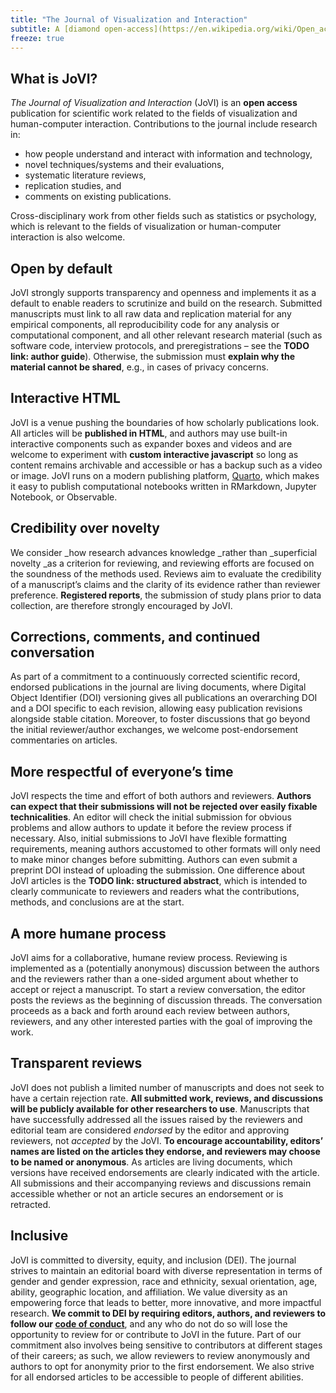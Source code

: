 ```yaml
---
title: "The Journal of Visualization and Interaction"
subtitle: A [diamond open-access](https://en.wikipedia.org/wiki/Open_access#Diamond/platinum_OA) journal for the [InfoVis](http://ieeevis.org/) and [HCI](https://chi.acm.org/) communities.
freeze: true
---
```


## What is JoVI?

_The Journal of Visualization and Interaction_ (JoVI) is an **open access** publication for scientific work related to the fields of visualization and human-computer interaction. Contributions to the journal include research in: 

* how people understand and interact with information and technology, 
* novel techniques/systems and their evaluations, 
* systematic literature reviews, 
* replication studies, and 
* comments on existing publications. 

Cross-disciplinary work from other fields such as statistics or psychology, which is relevant to the fields of visualization or human-computer interaction is also welcome. 

## Open by default

JoVI strongly supports transparency and openness and implements it as a default to enable readers to scrutinize and build on the research. Submitted manuscripts must link to all raw data and replication material for any empirical components, all reproducibility code for any analysis or computational component, and all other relevant research material (such as software code, interview protocols, and preregistrations – see the **TODO link: author guide**). Otherwise, the submission must **explain why the material cannot be shared**, e.g., in cases of privacy concerns.


## Interactive HTML

JoVI is a venue pushing the boundaries of how scholarly publications look. All articles will be **published in HTML**, and authors may use built-in interactive components such as expander boxes and videos and are welcome to experiment with **custom interactive javascript** so long as content remains archivable and accessible or has a backup such as a video or image. JoVI runs on a modern publishing platform, [Quarto](https://quarto.org/), which makes it easy to publish computational notebooks written in RMarkdown, Jupyter Notebook, or Observable.


## Credibility over novelty

We consider _how research advances knowledge _rather than _superficial novelty _as a criterion for reviewing, and reviewing efforts are focused on the soundness of the methods used. Reviews aim to evaluate the credibility of a manuscript’s claims and the clarity of its evidence rather than reviewer preference. **Registered reports**, the submission of study plans prior to data collection, are therefore strongly encouraged by JoVI.


## Corrections, comments, and continued conversation

As part of a commitment to a continuously corrected scientific record, endorsed publications in the journal are living documents, where Digital Object Identifier (DOI) versioning gives all publications an overarching DOI and a DOI specific to each revision, allowing easy publication revisions alongside stable citation. Moreover, to foster discussions that go beyond the initial reviewer/author exchanges, we welcome post-endorsement commentaries on articles.


## More respectful of everyone’s time

JoVI respects the time and effort of both authors and reviewers. **Authors can expect that their submissions will not be rejected over easily fixable technicalities**. An editor will check the initial submission for obvious problems and allow authors to update it before the review process if necessary. Also, initial submissions to JoVI have flexible formatting requirements, meaning authors accustomed to other formats will only need to make minor changes before submitting. Authors can even submit a preprint DOI instead of uploading the submission. One difference about JoVI articles is the **TODO link: structured abstract**, which is intended to clearly communicate to reviewers and readers what the contributions, methods, and conclusions are at the start.


## A more humane process

JoVI aims for a collaborative, humane review process. Reviewing is implemented as a (potentially anonymous) discussion between the authors and the reviewers rather than a one-sided argument about whether to accept or reject a manuscript. To start a review conversation, the editor posts the reviews as the beginning of discussion threads. The conversation proceeds as a back and forth around each review between authors, reviewers, and any other interested parties with the goal of improving the work. 


## Transparent reviews

JoVI does not publish a limited number of manuscripts and does not seek to have a certain rejection rate. **All submitted work, reviews, and discussions will be publicly available for other researchers to use**. Manuscripts that have successfully addressed all the issues raised by the reviewers and editorial team are considered *endorsed* by the editor and approving reviewers, not *accepted* by the JoVI. **To encourage accountability, editors’ names are listed on the articles they endorse, and reviewers may choose to be named or anonymous**. As articles are living documents, which versions have received endorsements are clearly indicated with the article. All submissions and their accompanying reviews and discussions remain accessible whether or not an article secures an endorsement or is retracted.


## Inclusive

JoVI is committed to diversity, equity, and inclusion (DEI). The journal strives to maintain an editorial board with diverse representation in terms of gender and gender expression, race and ethnicity, sexual orientation, age, ability, geographic location, and affiliation. We value diversity as an empowering force that leads to better, more innovative, and more impactful research. **We commit to DEI by requiring editors, authors, and reviewers to follow our [code of conduct](code-of-conduct.qmd)**, and any who do not do so will lose the opportunity to review for or contribute to JoVI in the future. Part of our commitment also involves being sensitive to contributors at different stages of their careers; as such, we allow reviewers to review anonymously and authors to opt for anonymity prior to the first endorsement. We also strive for all endorsed articles to be accessible to people of different abilities.

